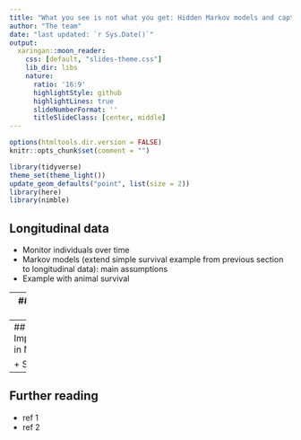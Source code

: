 ```yaml
---
title: "What you see is not what you get: Hidden Markov models and capture-recapture data"
author: "The team"
date: "last updated: `r Sys.Date()`"
output:
  xaringan::moon_reader:
    css: [default, "slides-theme.css"]
    lib_dir: libs
    nature:
      ratio: '16:9'
      highlightStyle: github
      highlightLines: true
      slideNumberFormat: ''
      titleSlideClass: [center, middle]
---
```


```r
options(htmltools.dir.version = FALSE)
knitr::opts_chunk$set(comment = "")

library(tidyverse)
theme_set(theme_light())
update_geom_defaults("point", list(size = 2)) 
library(here)
library(nimble)
```


## Longitudinal data

+ Monitor individuals over time
+ Markov models (extend simple survival example from previous section to longitudinal data): main assumptions
+ Example with animal survival

---
## Imperfect detection

+ Observation difficult
+ Imperfect detection
+ Add obs layer
+ Hidden markov models
+ Example with animal survival

---
## Implementation in Nimble

+ Some code


---
## Further reading

+ ref 1
+ ref 2

